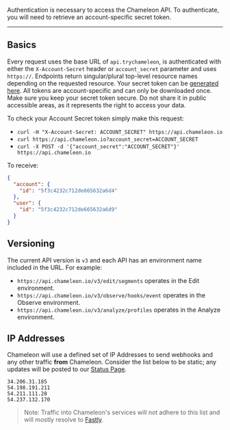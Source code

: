 Authentication is necessary to access the Chameleon API. To authenticate, you will need to retrieve an account-specific secret token.

---

## Basics

Every request uses the base URL of `api.trychameleon`, is authenticated with either the `X-Account-Secret` header or `account_secret` parameter and uses `https://`. Endpoints return singular/plural top-level resource names depending on the requested resource.
Your secret token can be [generated here](https://app.chameleon.io/settings/tokens). All tokens are account-specific and can only be downloaded once. Make sure you keep your secret token secure. Do not share it in public accessible areas, as it represents the right to access your data.

To check your Account Secret token simply make this request:

- `curl -H "X-Account-Secret: ACCOUNT_SECRET" https://api.chameleon.io`
- `curl https://api.chameleon.io?account_secret=ACCOUNT_SECRET`
- `curl -X POST -d '{"account_secret":"ACCOUNT_SECRET"}' https://api.chameleon.io`

To receive:

```json
{
  "account": {
    "id": "5f3c4232c712de665632a6d4"
  },
  "user": {
    "id": "5f3c4232c712de665632a6d9"
  }
}
```

## Versioning
The current API version is `v3` and each API has an environment name included in the URL. For example:

- `https://api.chameleon.io/v3/edit/segments` operates in the Edit environment.
- `https://api.chameleon.io/v3/observe/hooks/event` operates in the Observe environment.
- `https://api.chameleon.io/v3/analyze/profiles` operates in the Analyze environment.


## IP Addresses
Chameleon will use a defined set of IP Addresses to send webhooks and any other traffic **from** Chameleon.
Consider the list below to be static; any updates will be posted to our [Status Page](https://status.chameleon.io).

```text
34.206.31.185
54.198.191.211
54.211.111.28
54.237.132.170
```


> Note: Traffic into Chameleon's services will not adhere to this list and will mostly resolve to [Fastly](https://www.fastly.com/).
